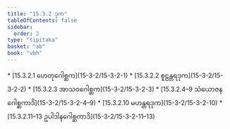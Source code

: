 ```yaml
---
title: "15.3.2 ဒုက"
tableOfContents: false
sidebar:
  order: 2
type: "tipitaka"
basket: "ab"
book: "vbh"
---
```



<DynamicBreadcrumb />



<TableOfContents book="vbh" section="15.3.2">
* [15.3.2.1 ဟေတုဂေါစ္ဆက](15-3-2/15-3-2-1)
* [15.3.2.2 စူဠန္တရဒုက](15-3-2/15-3-2-2)
* [15.3.2.3 အာသဝဂေါစ္ဆက](15-3-2/15-3-2-3)
* [15.3.2.4–9 သံယောဇနဂေါစ္ဆကာဒိ](15-3-2/15-3-2-4–9)
* [15.3.2.10 မဟန္တရဒုက](15-3-2/15-3-2-10)
* [15.3.2.11–13 ဥပါဒါနဂေါစ္ဆကာဒိ](15-3-2/15-3-2-11–13)
</TableOfContents>
